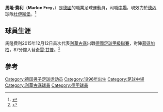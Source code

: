 {{Infobox football biography
| name           = 馬隆·費利
| image          = Marlon-Frey-2015-08.jpg
| caption        =
| fullname       = Marlon Frey
| birth_date     = {{Birth date and age|1996|3|24|df=y}}
| birth_place    = [[德國|德國]][[杜塞尔多夫|杜塞尔多夫]]
| height         = {{height|m=1.80}}
| currentclub    = [[MSV杜伊斯堡|杜伊斯堡]]
| clubnumber     = 37
| position       = [[中場|中場]]
| youthyears1    = –2015
| youthclubs1    = [[利華古遜足球會|利華古遜]]
| years1         = 2015–2018
| clubs1         = [[利華古遜足球會|利華古遜]]
| caps1          = 9
| goals1         = 0
| years2         = 2016–2017
| clubs2         = → [[凯泽斯劳滕足球俱乐部|凱沙羅頓]] (loan)
| caps2          = 11
| goals2         = 0
| years3         = 2016–2017
| clubs3         = → 1. FC Kaiserslautern II (loan)
| caps3          = 6
| goals3         = 0
| years4         = 2018–2019
| clubs4         = Jong PSV
| caps4          = 31
| goals4         = 1
| years5         = 2019–2021
| clubs5         = [[桑德豪森体育俱乐部|辛特侯遜]]
| caps5          = 25
| goals5         = 0
| years6         = 2020–2021
| clubs6         = SV Sandhausen II
| caps6          = 1
| goals6         = 0
| years7         = 2021–
| clubs7         = [[MSV杜伊斯堡|杜伊斯堡]]
| caps7          = 1
| goals7         = 0
| club-update    = 14:55, 23 January 2021 (UTC)
}}

'''馬隆·費利'''（'''Marlon Frey'''，{{bd|1996年|3月24日}}）是[[德國|德國]]的職業足球運動員，司職[[中場|中場]]，現效力於[[德丙|德丙]]球隊[[MSV杜伊斯堡|杜伊斯堡]]。<ref name="soccerway">{{cite web|url=http://int.soccerway.com/players/marlon-frey/289180/|title=Germany - M. Frey - Profile with news, career statistics and history - Soccerway|publisher=soccerway.com|accessdate=2015-12-13|archive-date=2021-04-28|archive-url=https://web.archive.org/web/20210428114742/https://int.soccerway.com/players/marlon-frey/289180/|dead-url=no}}</ref>

== 球員生涯 ==
馬隆費利2015年12月12日首次代表[[利華古遜足球會|利華古遜]]出戰[[德國足球甲級聯賽|德國足球甲級聯賽]]，對陣[[慕遜加柏體育會|慕遜加柏]]，87分鐘入替[[奇雲·甘普|奇雲·甘普]]。<ref name="soccerway2">{{cite web|url=http://int.soccerway.com/matches/2015/12/12/germany/bundesliga/bayer-04-leverkusen/borussia-monchengladbach/2054328/?ICID|title=Bayer Leverkusen vs. Borussia Mönchengladbach - 12 December 2015 - Soccerway|publisher=soccerway.com|accessdate=2015-12-13|archive-date=2018-07-17|archive-url=https://web.archive.org/web/20180717193455/https://int.soccerway.com/matches/2015/12/12/germany/bundesliga/bayer-04-leverkusen/borussia-monchengladbach/2054328/?ICID|dead-url=no}}</ref>

==參考==
{{reflist}}

{{DEFAULTSORT:Frey, Marlon}}
[[Category:德国男子足球运动员|Category:德国男子足球运动员]]
[[Category:1996年出生|Category:1996年出生]]
[[Category:足球中場|Category:足球中場]]
[[Category:利華古遜球員|Category:利華古遜球員]]
[[Category:德甲球員|Category:德甲球員]]